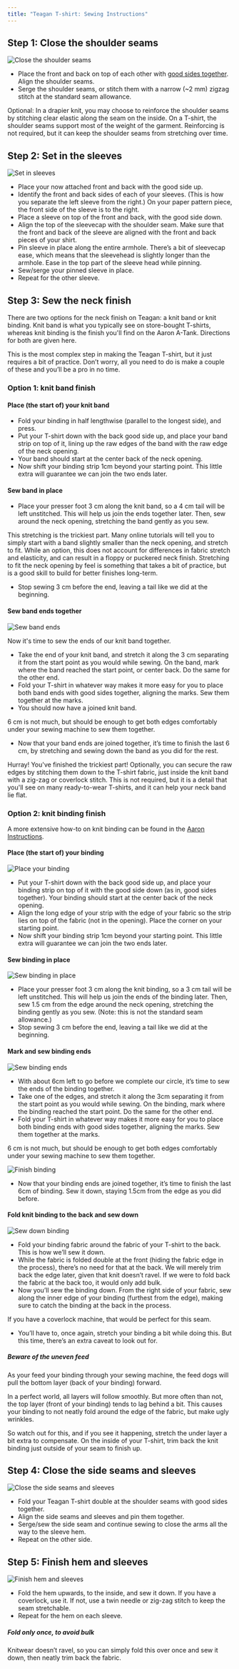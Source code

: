 ```yaml
---
title: "Teagan T-shirt: Sewing Instructions"
---
```


## Step 1: Close the shoulder seams

![Close the shoulder seams](step01.svg)

- Place the front and back on top of each other with [good sides together](/docs/sewing/good-sides-together). Align the shoulder seams.
- Serge the shoulder seams, or stitch them with a narrow (~2 mm) zigzag stitch at the standard seam allowance.

<Note>
Optional: In a drapier knit, you may choose to reinforce the shoulder seams by stitching clear elastic along the seam on the inside. On a T-shirt, the shoulder seams support most of the weight of the garment. Reinforcing is not required, but it can keep the shoulder seams from stretching over time.
</Note>

## Step 2: Set in the sleeves

![Set in sleeves](step02.svg)

- Place your now attached front and back with the good side up.
- Identify the front and back sides of each of your sleeves. (This is how you separate the left sleeve from the right.) On your paper pattern piece, the front side of the sleeve is to the right.
- Place a sleeve on top of the front and back, with the good side down.
- Align the top of the sleevecap with the shoulder seam. Make sure that the front and back of the sleeve are aligned with the front and back pieces of your shirt.
- Pin sleeve in place along the entire armhole. There’s a bit of sleevecap ease, which means that the sleevehead is slightly longer than the armhole. Ease in the top part of the sleeve head while pinning.
- Sew/serge your pinned sleeve in place.
- Repeat for the other sleeve.

## Step 3: Sew the neck finish

There are two options for the neck finish on Teagan: a knit band or knit binding. Knit band is what you typically see on store-bought T-shirts, whereas knit binding is the finish you'll find on the Aaron A-Tank. Directions for both are given here.

<Note>
This is the most complex step in making the Teagan T-shirt, but it just requires a bit of practice. Don’t worry, all you need to do is make a couple of these and you’ll be a pro in no time.
</Note>

### Option 1: knit band finish

#### Place (the start of) your knit band

- Fold your binding in half lengthwise (parallel to the longest side), and press.
- Put your T-shirt down with the back good side up, and place your band strip on top of it, lining up the raw edges of the band with the raw edge of the neck opening.
- Your band should start at the center back of the neck opening.
- Now shift your binding strip 1cm beyond your starting point. This little extra will guarantee we can join the two ends later.

#### Sew band in place

- Place your presser foot 3 cm along the knit band, so a 4 cm tail will be left unstitched. This will help us join the ends together later. Then, sew around the neck opening, stretching the band gently as you sew.

<Note>

This stretching is the trickiest part. Many online tutorials will tell you to simply start with a band slightly smaller than the neck opening, and stretch to fit. While an option, this does not account for differences in fabric stretch and elasticity, and can result in a floppy or puckered neck finish. Stretching to fit the neck opening by feel is something that takes a bit of practice, but is a good skill to build for better finishes long-term.

</Note>

- Stop sewing 3 cm before the end, leaving a tail like we did at the beginning.

#### Sew band ends together

![Sew band ends](step03c.svg)

Now it's time to sew the ends of our knit band together.
- Take the end of your knit band, and stretch it along the 3 cm separating it from the start point as you would while sewing. On the band, mark where the band reached the start point, or center back. Do the same for the other end.
- Fold your T-shirt in whatever way makes it more easy for you to place both band ends with good sides together, aligning the marks. Sew them together at the marks.
 - You should now have a joined knit band.

<Note>

6 cm is not much, but should be enough to get both edges comfortably under your sewing machine to sew them together.

</Note>

- Now that your band ends are joined together, it’s time to finish the last 6 cm, by stretching and sewing down the band as you did for the rest.

Hurray! You've finished the trickiest part! Optionally, you can secure the raw edges by stitching them down to the T-shirt fabric, just inside the knit band with a zig-zag or coverlock stitch. This is not required, but it is a detail that you'll see on many ready-to-wear T-shirts, and it can help your neck band lie flat.

### Option 2: knit binding finish

<Tip>

A more extensive how-to on knit binding can be found in the [Aaron Instructions](/docs/designs/aaron/instructions).

</Tip>


#### Place (the start of) your binding

![Place your binding](step03a.svg)

- Put your T-shirt down with the back good side up, and place your binding strip on top of it with the good side down (as in, good sides together). Your binding should start at the center back of the neck opening.
- Align the long edge of your strip with the edge of your fabric so the strip lies on top of the fabric (not in the opening). Place the corner on your starting point.
- Now shift your binding strip 1cm beyond your starting point. This little extra will guarantee we can join the two ends later.

#### Sew binding in place

![Sew binding in place](step03b.svg)

- Place your presser foot 3 cm along the knit binding, so a 3 cm tail will be left unstitched. This will help us join the ends of the binding later. Then, sew 1.5 cm from the edge around the neck opening, stretching the binding gently as you sew.  (Note: this is not the standard seam allowance.)
- Stop sewing 3 cm before the end, leaving a tail like we did at the beginning.

#### Mark and sew binding ends

![Sew binding ends](step03c.svg)

- With about 6cm left to go before we complete our circle, it’s time to sew the ends of the binding together.
- Take one of the edges, and stretch it along the 3cm separating it from the start point as you would while sewing. On the binding, mark where the binding reached the start point. Do the same for the other end.
- Fold your T-shirt in whatever way makes it more easy for you to place both binding ends with good sides together, aligning the marks. Sew them together at the marks.

<Note>

6 cm is not much, but should be enough to get both edges comfortably under your sewing machine to sew them together.

</Note>

![Finish binding](step03d.svg)

- Now that your binding ends are joined together, it’s time to finish the last 6cm of binding. Sew it down, staying 1.5cm from the edge as you did before.

#### Fold knit binding to the back and sew down

![Sew down binding](step03e.svg)

- Fold your binding fabric around the fabric of your T-shirt to the back. This is how we’ll sew it down.
- While the fabric is folded double at the front (hiding the fabric edge in the process), there’s no need for that at the back. We will merely trim back the edge later, given that knit doesn’t ravel. If we were to fold back the fabric at the back too, it would only add bulk.
- Now you’ll sew the binding down. From the right side of your fabric, sew along the inner edge of your binding (furthest from the edge), making sure to catch the binding at the back in the process.

<Note>
If you have a coverlock machine, that would be perfect for this seam.
</Note>

- You’ll have to, once again, stretch your binding a bit while doing this. But this time, there’s an extra caveat to look out for.

<Note>

##### Beware of the uneven feed

As your feed your binding through your sewing machine, the feed dogs will pull the bottom layer (back of your binding) forward.

In a perfect world, all layers will follow smoothly. But more often than not, the top layer (front of your binding) tends to lag behind a bit. This causes your binding to not neatly fold around the edge of the fabric, but make ugly wrinkles.

So watch out for this, and if you see it happening, stretch the under layer a bit extra to compensate.
On the inside of your T-shirt, trim back the knit binding just outside of your seam to finish up.

</Note>

## Step 4: Close the side seams and sleeves

![Close the side seams and sleeves](step04.svg)

- Fold your Teagan T-shirt double at the shoulder seams with good sides together.
- Align the side seams and sleeves and pin them together.
- Serge/sew the side seam and continue sewing to close the arms all the way to the sleeve hem.
- Repeat on the other side.

## Step 5: Finish hem and sleeves

![Finish hem and sleeves](step05.svg)

- Fold the hem upwards, to the inside, and sew it down. If you have a coverlock, use it. If not, use a twin needle or zig-zag stitch to keep the seam stretchable.
- Repeat for the hem on each sleeve.

<Note>

##### Fold only once, to avoid bulk

Knitwear doesn’t ravel, so you can simply fold this over once and sew it down, then neatly trim back the fabric.

</Note>
